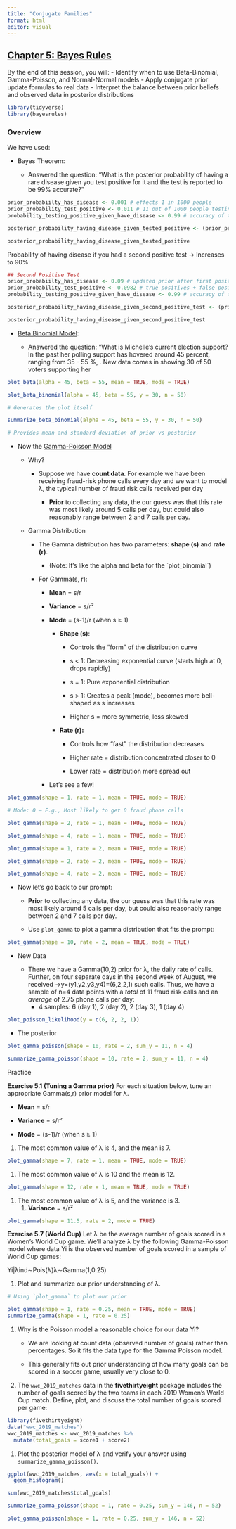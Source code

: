 ```yaml
---
title: "Conjugate Families"
format: html
editor: visual
---
```


## [Chapter 5: Bayes Rules](https://www.bayesrulesbook.com/chapter-5)

By the end of this session, you will: - Identify when to use Beta-Binomial, Gamma-Poisson, and Normal-Normal models - Apply conjugate prior update formulas to real data - Interpret the balance between prior beliefs and observed data in posterior distributions

```r
library(tidyverse)
library(bayesrules)
```

### Overview

We have used:

-   Bayes Theorem:

    -   Answered the question: "What is the posterior probability of having a rare disease given you test positive for it and the test is reported to be 99% accurate?"

```r
prior_probabiilty_has_disease <- 0.001 # effects 1 in 1000 people
prior_probability_test_positive <- 0.011 # 11 out of 1000 people testing positive
probability_testing_positive_given_have_disease <- 0.99 # accuracy of the test

posterior_probability_having_disease_given_tested_positive <- (prior_probabiilty_has_disease * probability_testing_positive_given_have_disease) / prior_probability_test_positive

posterior_probability_having_disease_given_tested_positive
```

Probability of having disease if you had a second positive test -\> Increases to 90%

```r
## Second Positive Test
prior_probabiilty_has_disease <- 0.09 # updated prior after first positive test
prior_probability_test_positive <- 0.0982 # true positives + false positives
probability_testing_positive_given_have_disease <- 0.99 # accuracy of the test

posterior_probability_having_disease_given_second_positive_test <- (prior_probabiilty_has_disease * probability_testing_positive_given_have_disease) / prior_probability_test_positive

posterior_probability_having_disease_given_second_positive_test
```

-   [Beta Binomial Model](https://www.bayesrulesbook.com/chapter-3#:~:text=Chapter%203-,The%20Beta%2DBinomial%20Bayesian%20Model,-Every%20four%20years):

    -   Answered the question: "What is Michelle's current election support? In the past her polling support has hovered around 45 percent, ranging from 35 - 55 %, . New data comes in showing 30 of 50 voters supporting her

```r
plot_beta(alpha = 45, beta = 55, mean = TRUE, mode = TRUE)
```

```r
plot_beta_binomial(alpha = 45, beta = 55, y = 30, n = 50)

# Generates the plot itself
```

```r
summarize_beta_binomial(alpha = 45, beta = 55, y = 30, n = 50)

# Provides mean and standard deviation of prior vs posterior 
```

-   Now the [Gamma-Poisson Model](https://www.bayesrulesbook.com/chapter-5#:~:text=phone%20call%20situation.-,The%20Gamma%2DPoisson%20Bayesian%20model,-Let)

    -   Why?

        -   Suppose we have **count data**. For example we have been receiving fraud-risk phone calls every day and we want to model λ, the typical number of fraud risk calls received per day

            -   **Prior** to collecting any data, the our guess was that this rate was most likely around 5 calls per day, but could also reasonably range between 2 and 7 calls per day.

    -   Gamma Distribution

        -   The Gamma distribution has two parameters: **shape (s)** and **rate (r)**.

            -   (Note: It's like the alpha and beta for the \`plot_binomial\`)

        -   For Gamma(s, r):

            -   **Mean** = s/r

            -   **Variance** = s/r²

            -   **Mode** = (s-1)/r (when s ≥ 1)

                -   **Shape (s)**:

                    -   Controls the "form" of the distribution curve

                    -   s \< 1: Decreasing exponential curve (starts high at 0, drops rapidly)

                    -   s = 1: Pure exponential distribution

                    -   s \> 1: Creates a peak (mode), becomes more bell-shaped as s increases

                    -   Higher s = more symmetric, less skewed

                -   **Rate (r):**

                    -   Controls how "fast" the distribution decreases

                    -   Higher rate = distribution concentrated closer to 0

                    -   Lower rate = distribution more spread out

            -   Let's see a few!

```r
plot_gamma(shape = 1, rate = 1, mean = TRUE, mode = TRUE) 

# Mode: 0 — E.g., Most likely to get 0 fraud phone calls
```

```r
plot_gamma(shape = 2, rate = 1, mean = TRUE, mode = TRUE)
```

```r
plot_gamma(shape = 4, rate = 1, mean = TRUE, mode = TRUE)
```

```r
plot_gamma(shape = 1, rate = 2, mean = TRUE, mode = TRUE)
```

```r
plot_gamma(shape = 2, rate = 2, mean = TRUE, mode = TRUE)
```

```r
plot_gamma(shape = 4, rate = 2, mean = TRUE, mode = TRUE)
```

-   Now let's go back to our prompt:

    -   **Prior** to collecting any data, the our guess was that this rate was most likely around 5 calls per day, but could also reasonably range between 2 and 7 calls per day.

    -   Use `plot_gamma` to plot a gamma distribution that fits the prompt:

```r
plot_gamma(shape = 10, rate = 2, mean = TRUE, mode = TRUE)
```

-   New Data

    -   There we have a Gamma(10,2) prior for λ, the daily rate of calls. Further, on four separate days in the second week of August, we received →y=(y1,y2,y3,y4)=(6,2,2,1) such calls. Thus, we have a sample of n=4 data points with a *total* of 11 fraud risk calls and an *average* of 2.75 phone calls per day:
        -   4 samples: 6 (day 1), 2 (day 2), 2 (day 3), 1 (day 4)

```r
plot_poisson_likelihood(y = c(6, 2, 2, 1))
```

-   The posterior

```r
plot_gamma_poisson(shape = 10, rate = 2, sum_y = 11, n = 4)
```

```r
summarize_gamma_poisson(shape = 10, rate = 2, sum_y = 11, n = 4)
```

Practice

**Exercise 5.1 (Tuning a Gamma prior)** For each situation below, tune an appropriate Gamma(s,r) prior model for λ.

-   **Mean** = s/r

-   **Variance** = s/r²

-   **Mode** = (s-1)/r (when s ≥ 1)

1.  The most common value of λ is 4, and the mean is 7.

```r
plot_gamma(shape = 7, rate = 1, mean = TRUE, mode = TRUE)
```

1.  The most common value of λ is 10 and the mean is 12.

```r
plot_gamma(shape = 12, rate = 1, mean = TRUE, mode = TRUE)
```

1.  The most common value of λ is 5, and the variance is 3.
    1.  **Variance** = s/r²

```r
plot_gamma(shape = 11.5, rate = 2, mode = TRUE)
```

**Exercise 5.7 (World Cup)** Let λ be the average number of goals scored in a Women’s World Cup game. We’ll analyze λ by the following Gamma-Poisson model where data Yi is the observed number of goals scored in a sample of World Cup games:

Yi\|λind∼Pois(λ)λ∼Gamma(1,0.25)

1.  Plot and summarize our prior understanding of λ.

```r
# Using `plot_gamma` to plot our prior

plot_gamma(shape = 1, rate = 0.25, mean = TRUE, mode = TRUE)
summarize_gamma(shape = 1, rate = 0.25)
```

1.  Why is the Poisson model a reasonable choice for our data Yi?

    -   We are looking at count data (observed number of goals) rather than percentages. So it fits the data type for the Gamma Poisson model.

    -   This generally fits out prior understanding of how many goals can be scored in a soccer game, usually very close to 0.

2.  The `wwc_2019_matches` data in the **fivethirtyeight** package includes the number of goals scored by the two teams in each 2019 Women’s World Cup match. Define, plot, and discuss the total number of goals scored per game:

```r
library(fivethirtyeight)
data("wwc_2019_matches")
wwc_2019_matches <- wwc_2019_matches %>% 
  mutate(total_goals = score1 + score2)
```

1.  Plot the posterior model of λ and verify your answer using `summarize_gamma_poisson()`.

```r
ggplot(wwc_2019_matches, aes(x = total_goals)) +
  geom_histogram()
```

```r
sum(wwc_2019_matches$total_goals)
```

```r
summarize_gamma_poisson(shape = 1, rate = 0.25, sum_y = 146, n = 52)
```

```r
plot_gamma_poisson(shape = 1, rate = 0.25, sum_y = 146, n = 52)
```
